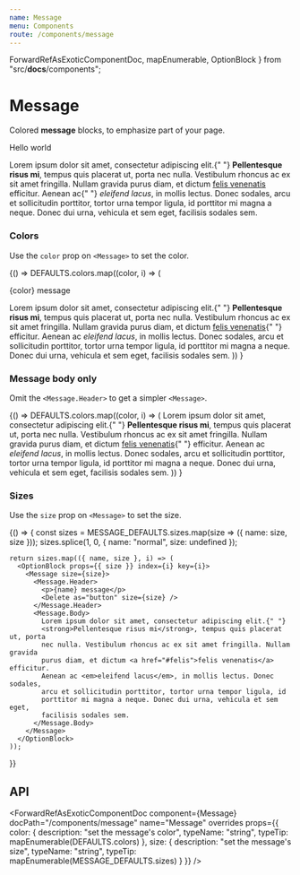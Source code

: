 ```yaml
---
name: Message
menu: Components
route: /components/message
---
```



  ForwardRefAsExoticComponentDoc,
  mapEnumerable,
  OptionBlock
} from "src/__docs__/components";

# Message

Colored **message** blocks, to emphasize part of your page.

<Playground>
  <Message>
    <Message.Header>
      <p>Hello world</p>
      <Delete as="button" />
    </Message.Header>
    <Message.Body>
      Lorem ipsum dolor sit amet, consectetur adipiscing elit.{" "}
      <strong>Pellentesque risus mi</strong>, tempus quis placerat ut, porta nec
      nulla. Vestibulum rhoncus ac ex sit amet fringilla. Nullam gravida purus
      diam, et dictum <a href="#felis">felis venenatis</a> efficitur. Aenean ac{" "}
      <em>eleifend lacus</em>, in mollis lectus. Donec sodales, arcu et
      sollicitudin porttitor, tortor urna tempor ligula, id porttitor mi magna a
      neque. Donec dui urna, vehicula et sem eget, facilisis sodales sem.
    </Message.Body>
  </Message>
</Playground>

### Colors

Use the `color` prop on `<Message>` to set the color.

<Playground>
  {() =>
    DEFAULTS.colors.map((color, i) => (
      <OptionBlock props={{ color }} index={i} key={i}>
        <Message color={color}>
          <Message.Header>
            <p>{color} message</p>
            <Delete as="button" />
          </Message.Header>
          <Message.Body>
            Lorem ipsum dolor sit amet, consectetur adipiscing elit.{" "}
            <strong>Pellentesque risus mi</strong>, tempus quis placerat ut,
            porta nec nulla. Vestibulum rhoncus ac ex sit amet fringilla. Nullam
            gravida purus diam, et dictum <a href="#felis">felis venenatis</a>{" "}
            efficitur. Aenean ac <em>eleifend lacus</em>, in mollis lectus.
            Donec sodales, arcu et sollicitudin porttitor, tortor urna tempor
            ligula, id porttitor mi magna a neque. Donec dui urna, vehicula et
            sem eget, facilisis sodales sem.
          </Message.Body>
        </Message>
      </OptionBlock>
    ))
  }
</Playground>

### Message body only

Omit the `<Message.Header>` to get a simpler `<Message>`.

<Playground>
  {() =>
    DEFAULTS.colors.map((color, i) => (
      <OptionBlock props={{ color }} index={i} key={i}>
        <Message color={color}>
          <Message.Body>
            Lorem ipsum dolor sit amet, consectetur adipiscing elit.{" "}
            <strong>Pellentesque risus mi</strong>, tempus quis placerat ut,
            porta nec nulla. Vestibulum rhoncus ac ex sit amet fringilla. Nullam
            gravida purus diam, et dictum <a href="#felis">felis venenatis</a>{" "}
            efficitur. Aenean ac <em>eleifend lacus</em>, in mollis lectus.
            Donec sodales, arcu et sollicitudin porttitor, tortor urna tempor
            ligula, id porttitor mi magna a neque. Donec dui urna, vehicula et
            sem eget, facilisis sodales sem.
          </Message.Body>
        </Message>
      </OptionBlock>
    ))
  }
</Playground>

### Sizes

Use the `size` prop on `<Message>` to set the size.

<Playground>
  {() => {
    const sizes = MESSAGE_DEFAULTS.sizes.map(size => ({ name: size, size }));
    sizes.splice(1, 0, { name: "normal", size: undefined });

    return sizes.map(({ name, size }, i) => (
      <OptionBlock props={{ size }} index={i} key={i}>
        <Message size={size}>
          <Message.Header>
            <p>{name} message</p>
            <Delete as="button" size={size} />
          </Message.Header>
          <Message.Body>
            Lorem ipsum dolor sit amet, consectetur adipiscing elit.{" "}
            <strong>Pellentesque risus mi</strong>, tempus quis placerat ut, porta
            nec nulla. Vestibulum rhoncus ac ex sit amet fringilla. Nullam gravida
            purus diam, et dictum <a href="#felis">felis venenatis</a> efficitur.
            Aenean ac <em>eleifend lacus</em>, in mollis lectus. Donec sodales,
            arcu et sollicitudin porttitor, tortor urna tempor ligula, id
            porttitor mi magna a neque. Donec dui urna, vehicula et sem eget,
            facilisis sodales sem.
          </Message.Body>
        </Message>
      </OptionBlock>
    ));

}}

</Playground>

## API

<ForwardRefAsExoticComponentDoc
  component={Message}
  docPath="/components/message"
  name="Message"
  overrides
  props={{
    color: {
      description: "set the message's color",
      typeName: "string",
      typeTip: mapEnumerable(DEFAULTS.colors)
    },
    size: {
      description: "set the message's size",
      typeName: "string",
      typeTip: mapEnumerable(MESSAGE_DEFAULTS.sizes)
    }
  }}
/>

<ForwardRefAsExoticComponentDoc
  component={Message.Body}
  docPath="/components/message"
  name="Message.Body"
/>

<ForwardRefAsExoticComponentDoc
  component={Message.Header}
  docPath="/components/message"
  name="Message.Header"
/>
